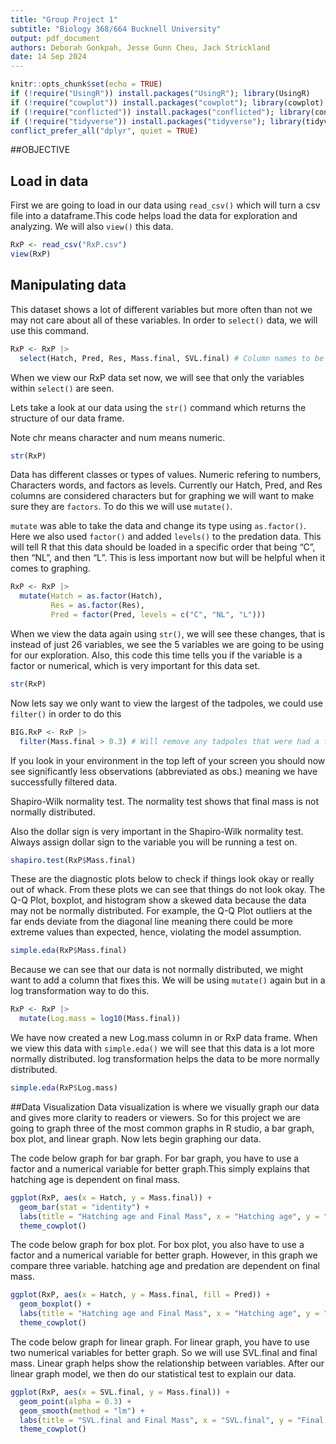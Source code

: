 ```yaml
---
title: "Group Project 1"
subtitle: "Biology 368/664 Bucknell University"
output: pdf_document
authors: Deborah Gonkpah, Jesse Gunn Cheu, Jack Strickland 
date: 14 Sep 2024
---
```


```r
knitr::opts_chunk$set(echo = TRUE)
if (!require("UsingR")) install.packages("UsingR"); library(UsingR)
if (!require("cowplot")) install.packages("cowplot"); library(cowplot)
if (!require("conflicted")) install.packages("conflicted"); library(conflicted) # For dealing with conflicts
if (!require("tidyverse")) install.packages("tidyverse"); library(tidyverse) # For everything
conflict_prefer_all("dplyr", quiet = TRUE)
```
##OBJECTIVE

## Load in data
First we are going to load in our data using `read_csv()` which will turn a csv file into a dataframe.This code helps load the data for exploration and analyzing. We will also `view()` this data.

```r
RxP <- read_csv("RxP.csv")
view(RxP)
```

## Manipulating data

This dataset shows a lot of different variables but more often than not we may not care about all of these variables. In order to `select()` data, we will use this command.
```r
RxP <- RxP |> 
  select(Hatch, Pred, Res, Mass.final, SVL.final) # Column names to be selected
```

When we view our RxP data set now, we will see that only the variables within `select()` are seen.

Lets take a look at our data using the `str()` command which returns the structure of our data frame. 

Note chr means character and num means numeric.
```r
str(RxP)
```

Data has different classes or types of values. Numeric refering to numbers, Characters words, and factors as levels. Currently our Hatch, Pred, and Res columns are considered characters but for graphing we will want to make sure they are `factors`. To do this we will use `mutate()`. 

`mutate` was able to take the data and change its type using `as.factor()`. Here we also used `factor()` and added `levels()` to the predation data. This will tell R that this data should be loaded in a specific order that being "C", then "NL", and then "L". This is less important now but will be helpful when it comes to graphing.
```r
RxP <- RxP |> 
  mutate(Hatch = as.factor(Hatch),
         Res = as.factor(Res),
         Pred = factor(Pred, levels = c("C", "NL", "L")))
```

When we view the data again using `str()`, we will see these changes, that is instead of just 26 variables, we see the 5 variables we are going to be using for our exploration. Also, this code this time tells you if the variable is a factor or numerical, which is very important for this data set. 
```r
str(RxP)
```

Now lets say we only want to view the largest of the tadpoles, we could use
`filter()` in order to do this
```r
BIG.RxP <- RxP |> 
  filter(Mass.final > 0.3) # Will remove any tadpoles that were had a final mass < 0.3
```

If you look in your environment in the top left of your screen you should now see significantly less observations (abbreviated as obs.) meaning we have successfully filtered data.

Shapiro-Wilk normality test. The normality test shows that final mass is not normally distributed.

Also the dollar sign is very important in the Shapiro-Wilk normality test. Always assign dollar sign to the variable you will be running a test on.
```r
shapiro.test(RxP$Mass.final)
```

These are the diagnostic plots below to check if things look okay or really out of whack. From these plots we can see that things do not look okay. The Q-Q Plot, boxplot, and histogram show a skewed data because the data may not be normally distributed. For example, the Q-Q Plot outliers at the far ends deviate from the diagonal line meaning there could be more extreme values than expected, hence, violating the model assumption.
```r
simple.eda(RxP$Mass.final)
```

Because we can see that our data is not normally distributed, we might want to add a column that fixes this. We will be using `mutate()` again but in a log transformation way to do this.
```r
RxP <- RxP |> 
  mutate(Log.mass = log10(Mass.final))
```

We have now created a new Log.mass column in or RxP data frame. When we view this data with `simple.eda()` we will see that this data is a lot more normally distributed. log transformation helps the data to be more normally distributed. 

```r
simple.eda(RxP$Log.mass)
```


##Data Visualization
Data visualization is where we visually graph our data and gives more clarity to readers or viewers. So for this project we are going to graph three of the most common graphs in R studio, a bar graph, box plot, and linear graph. Now lets begin graphing our data.

The code below graph for bar graph. For bar graph, you have to use a factor and a numerical variable for better graph.This simply explains that hatching age is dependent on final mass.
```r
ggplot(RxP, aes(x = Hatch, y = Mass.final)) +
  geom_bar(stat = "identity") +
  labs(title = "Hatching age and Final Mass", x = "Hatching age", y = "Final Mass") +
  theme_cowplot()
```


The code below graph for box plot. For box plot, you also have to use a factor and a numerical variable for better graph. However, in this graph we compare three variable. hatching age and predation are dependent on final mass.
```r
ggplot(RxP, aes(x = Hatch, y = Mass.final, fill = Pred)) +
  geom_boxplot() +
  labs(title = "Hatching age and Final Mass", x = "Hatching age", y = "Final Mass") +
  theme_cowplot()
```

The code below graph for linear graph. For linear graph, you have to use two numerical variables for better graph. So we will use SVL.final and final mass. Linear graph helps show the relationship between variables. After our linear graph model, we then do our statistical test to explain our data.

```r
ggplot(RxP, aes(x = SVL.final, y = Mass.final)) +
  geom_point(alpha = 0.3) +
  geom_smooth(method = "lm") +
  labs(title = "SVL.final and Final Mass", x = "SVL.final", y = "Final Mass") +
  theme_cowplot()
```